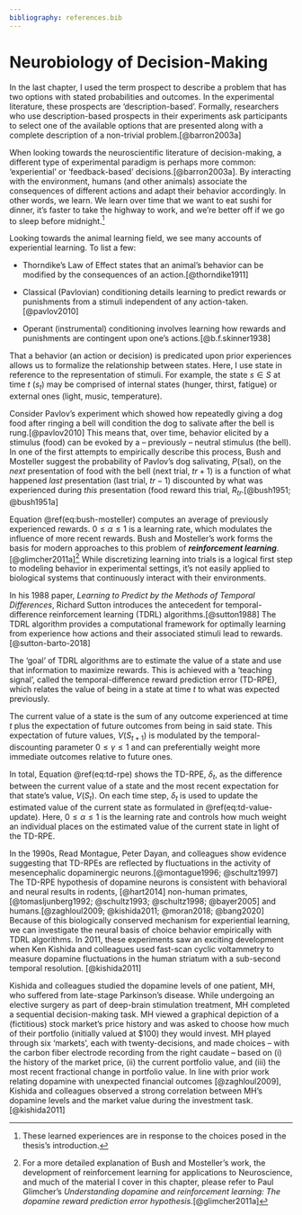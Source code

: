 ```yaml
---
bibliography: references.bib
---
```


# Neurobiology of Decision-Making

In the last chapter, I used the term prospect to describe a problem that has two options with stated probabilities and outcomes. In the experimental literature, these prospects are 'description-based'. Formally, researchers who use description-based prospects in their experiments ask participants to select one of the available options that are presented along with a complete description of a non-trivial problem.[@barron2003a]

When looking towards the neuroscientific literature of decision-making, a different type of experimental paradigm is perhaps more common: 'experiential' or 'feedback-based' decisions.[@barron2003a]. By interacting with the environment, humans (and other animals) associate the consequences of different actions and adapt their behavior accordingly. In other words, we learn. We learn over time that we want to eat sushi for dinner, it's faster to take the highway to work, and we're better off if we go to sleep before midnight.[^1]

[^1]: These learned experiences are in response to the choices posed in the thesis's introduction.

Looking towards the animal learning field, we see many accounts of experiential learning. To list a few:

-   Thorndike's Law of Effect states that an animal's behavior can be modified by the consequences of an action.[@thorndike1911]

-   Classical (Pavlovian) conditioning details learning to predict rewards or punishments from a stimuli independent of any action-taken.[@pavlov2010]

-   Operant (instrumental) conditioning involves learning how rewards and punishments are contingent upon one's actions.[@b.f.skinner1938]

That a behavior (an action or decision) is predicated upon prior experiences allows us to formalize the relationship between states. Here, I use state in reference to the representation of stimuli. For example, the state $s \in S$ at time $t$ ($s_t$) may be comprised of internal states (hunger, thirst, fatigue) or external ones (light, music, temperature).

Consider Pavlov's experiment which showed how repeatedly giving a dog food after ringing a bell will condition the dog to salivate after the bell is rung.[@pavlov2010] This means that, over time, behavior elicited by a stimulus (food) can be evoked by a -- previously -- neutral stimulus (the bell). In one of the first attempts to empirically describe this process, Bush and Mosteller suggest the probability of Pavlov's dog salivating, $P(\text{sal})$, on the *next* presentation of food with the bell (next trial, $tr+1$) is a function of what happened *last* presentation (last trial, $tr-1$) discounted by what was experienced during *this* presentation (food reward this trial, $R_{tr}$.[@bush1951; @bush1951a]

```{=tex}
\begin{equation}
P(\text{sal})_{\text{tr}+1} = P(\text{sal})_{\text{tr}-1} + \alpha (R_{\text{tr}} - P(\text{sal})_{\text{tr}-1})
(\#eq:bush-mosteller)
\end{equation}
```
Equation \@ref(eq:bush-mosteller) computes an average of previously experienced rewards. $0 \leq \alpha \leq 1$ is a learning rate, which modulates the influence of more recent rewards. Bush and Mosteller's work forms the basis for modern approaches to this problem of ***reinforcement learning***.[@glimcher2011a][^2] While discretizing learning into trials is a logical first step to modeling behavior in experimental settings, it's not easily applied to biological systems that continuously interact with their environments.

[^2]: For a more detailed explanation of Bush and Mosteller's work, the development of reinforcement learning for applications to Neuroscience, and much of the material I cover in this chapter, please refer to Paul Glimcher's *Understanding dopamine and reinforcement learning: The dopamine reward prediction error hypothesis*.[@glimcher2011a]

In his 1988 paper, *Learning to Predict by the Methods of Temporal Differences*, Richard Sutton introduces the antecedent for temporal-difference reinforcement learning (TDRL) algorithms.[@sutton1988] The TDRL algorithm provides a computational framework for optimally learning from experience how actions and their associated stimuli lead to rewards. [@sutton-barto-2018]

The 'goal' of TDRL algorithms are to estimate the value of a state and use that information to maximize rewards. This is achieved with a 'teaching signal', called the temporal-difference reward prediction error (TD-RPE), which relates the value of being in a state at time $t$ to what was expected previously.

```{=tex}
\begin{equation}
\delta_t = [\text{outcome}_t + \gamma V(S_{t+1})] - V(S_t)
(\#eq:td-rpe)
\end{equation}
```
The current value of a state is the sum of any outcome experienced at time $t$ plus the expectation of future outcomes from being in said state. This expectation of future values, $V(S_{t+1})$ is modulated by the temporal-discounting parameter $0 \leq \gamma \leq 1$ and can preferentially weight more immediate outcomes relative to future ones.

In total, Equation \@ref(eq:td-rpe) shows the TD-RPE, $\delta_t$, as the difference between the current value of a state and the most recent expectation for that state's value, $V(S_t)$. On each time step, $\delta_t$ is used to update the estimated value of the current state as formulated in \@ref(eq:td-value-update). Here, $0 \leq \alpha \leq 1$ is the learning rate and controls how much weight an individual places on the estimated value of the current state in light of the TD-RPE.

```{=tex}
\begin{equation}
\hat{V}(S_t) \leftarrow V(S_t) + (\alpha \cdot \delta_t)
(\#eq:td-value-update)
\end{equation}
```

In the 1990s, Read Montague, Peter Dayan, and colleagues show evidence suggesting that TD-RPEs are reflected by fluctuations in the activity of mesencephalic dopaminergic neurons.[@montague1996; @schultz1997] The TD-RPE hypothesis of dopamine neurons is consistent with behavioral and neural results in rodents, [@hart2014] non-human primates, [@tomasljunberg1992; @schultz1993; @schultz1998; @bayer2005] and humans.[@zaghloul2009; @kishida2011; @moran2018; @bang2020] Because of this biologically conserved mechanism for experiential learning, we can investigate the neural basis of choice behavior empirically with TDRL algorithms. In 2011, these experiments saw an exciting development when Ken Kishida and colleagues used fast-scan cyclic voltammetry to measure dopamine fluctuations in the human striatum with a sub-second temporal resolution. [@kishida2011] 

Kishida and colleagues studied the dopamine levels of one patient, MH, who suffered from late-stage Parkinson's disease. While undergoing an elective surgery as part of deep-brain stimulation treatment, MH completed a sequential decision-making task. MH viewed a graphical depiction of a (fictitious) stock market's price history and was asked to choose how much of their portfolio (initially valued at $100) they would invest. MH played through six 'markets', each with twenty-decisions, and made choices -- with the carbon fiber electrode recording from the right caudate -- based on (i) the history of the market price, (ii) the current portfolio value, and (iii) the most recent fractional change in portfolio value. In line with prior work relating dopamine with unexpected financial outcomes [@zaghloul2009], Kishida and colleagues observed a strong correlation between MH's dopamine levels and the market value during the investment task.[@kishida2011] 

